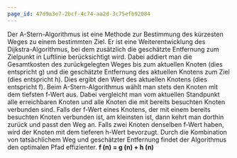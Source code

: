 ```yaml
---
page_id: 47d9a3e7-2bcf-4c74-aa2d-3c75efb92084
---
```


Der A-Stern-Algorithmus ist eine Methode zur Bestimmung des kürzesten Weges zu einem bestimmten Ziel. Er ist eine Weiterentwicklung des Dijkstra-Algorithmus, bei dem zusätzlich die geschätzte Entfernung zum Zielpunkt in Luftlinie berücksichtigt wird. Dabei addiert man die Gesamtkosten des zurückgelegten Weges bis zum aktuellen Knoten (dies entspricht g) und die geschätzte Entfernung des aktuellen Knotens zum Ziel (dies entspricht h). Dies ergibt den Wert des aktuellen Knotens (dies entspricht f).
Beim A-Stern-Algorithmus wählt man stets den Knoten mit dem tiefsten f-Wert aus. Dabei vergleicht man vom aktuellen Standpunkt alle erreichbaren Knoten und alle Knoten die mit bereits besuchten Knoten verbunden sind. Falls der f-Wert eines Knotens, der mit einem bereits besuchten Knoten verbunden ist, am kleinsten ist, dann kehrt man dorthin zurück und passt den Weg an.
Falls zwei Knoten denselben f-Wert haben, wird der Knoten mit dem tieferen h-Wert bevorzugt. Durch die Kombination von tatsächlichem Weg und geschätzter Entfernung findet der Algorithmus den optimalen Pfad effizienter.
**f (n) = g (n) + h (n)**